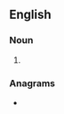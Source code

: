 ==English==

===Noun===
{{head|en|noun plural form}}

# {{plural of|Frisian|lang=en}}

===Anagrams===
* {{anagrams|en|Frisinas}}
